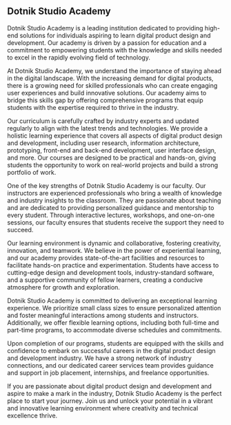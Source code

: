 ## Dotnik Studio Academy

Dotnik Studio Academy is a leading institution dedicated to providing high-end solutions for individuals aspiring to learn digital product design and development. Our academy is driven by a passion for education and a commitment to empowering students with the knowledge and skills needed to excel in the rapidly evolving field of technology.

At Dotnik Studio Academy, we understand the importance of staying ahead in the digital landscape. With the increasing demand for digital products, there is a growing need for skilled professionals who can create engaging user experiences and build innovative solutions. Our academy aims to bridge this skills gap by offering comprehensive programs that equip students with the expertise required to thrive in the industry.

Our curriculum is carefully crafted by industry experts and updated regularly to align with the latest trends and technologies. We provide a holistic learning experience that covers all aspects of digital product design and development, including user research, information architecture, prototyping, front-end and back-end development, user interface design, and more. Our courses are designed to be practical and hands-on, giving students the opportunity to work on real-world projects and build a strong portfolio of work.

One of the key strengths of Dotnik Studio Academy is our faculty. Our instructors are experienced professionals who bring a wealth of knowledge and industry insights to the classroom. They are passionate about teaching and are dedicated to providing personalized guidance and mentorship to every student. Through interactive lectures, workshops, and one-on-one sessions, our faculty ensures that students receive the support they need to succeed.

Our learning environment is dynamic and collaborative, fostering creativity, innovation, and teamwork. We believe in the power of experiential learning, and our academy provides state-of-the-art facilities and resources to facilitate hands-on practice and experimentation. Students have access to cutting-edge design and development tools, industry-standard software, and a supportive community of fellow learners, creating a conducive atmosphere for growth and exploration.

Dotnik Studio Academy is committed to delivering an exceptional learning experience. We prioritize small class sizes to ensure personalized attention and foster meaningful interactions among students and instructors. Additionally, we offer flexible learning options, including both full-time and part-time programs, to accommodate diverse schedules and commitments.

Upon completion of our programs, students are equipped with the skills and confidence to embark on successful careers in the digital product design and development industry. We have a strong network of industry connections, and our dedicated career services team provides guidance and support in job placement, internships, and freelance opportunities.

If you are passionate about digital product design and development and aspire to make a mark in the industry, Dotnik Studio Academy is the perfect place to start your journey. Join us and unlock your potential in a vibrant and innovative learning environment where creativity and technical excellence thrive.